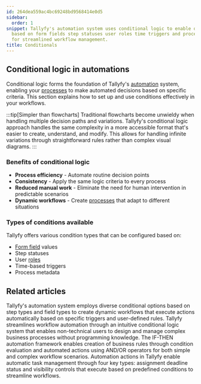 ```yaml
---
id: 264dea559ac4bc69248bd9568414e0d5
sidebar:
  order: 1
snippet: Tallyfy's automation system uses conditional logic to enable dynamic decision-making
  based on form fields step statuses user roles time triggers and process metadata
  for streamlined workflow management.
title: Conditionals
---
```


## Conditional logic in automations

Conditional logic forms the foundation of Tallyfy's [automation](/products/pro/documenting/templates/automations/) system, enabling your [processes](/products/pro/tracking-and-tasks/processes/) to make automated decisions based on specific criteria. This section explains how to set up and use conditions effectively in your workflows.

:::tip[Simpler than flowcharts]
Traditional flowcharts become unwieldy when handling multiple decision paths and variations. Tallyfy's conditional logic approach handles the same complexity in a more accessible format that's easier to create, understand, and modify. This allows for handling infinite variations through straightforward rules rather than complex visual diagrams.
:::

### Benefits of conditional logic
- **Process efficiency** - Automate routine decision points
- **Consistency** - Apply the same logic criteria to every process
- **Reduced manual work** - Eliminate the need for human intervention in predictable scenarios
- **Dynamic workflows** - Create [processes](/products/pro/tracking-and-tasks/processes/) that adapt to different situations

### Types of conditions available
Tallyfy offers various condition types that can be configured based on:
- [Form field](/products/pro/tracking-and-tasks/tasks/what-are-form-fields-in-tallyfy/) values
- Step statuses
- User [roles](/products/pro/documenting/members/how-do-i-manage-member-permissions-in-tallyfy/)
- Time-based triggers
- Process metadata


<PageTree />


## Related articles
<CardGrid>
<LinkTitleCard header="<b>Conditionals > Conditionals (IF) explained</b>" href="/products/pro/documenting/templates/automations/conditionals/conditionals-explained/" > Tallyfy's automation system employs diverse conditional options based on step types and field types to create dynamic workflows that execute actions automatically based on specific triggers and user-defined rules. </LinkTitleCard>
<LinkTitleCard header="<b>Features > If-this-then-that</b>" href="/products/pro/tutorials/features/if-this-then-that/" > Tallyfy streamlines workflow automation through an intuitive conditional logic system that enables non-technical users to design and manage complex business processes without programming knowledge. </LinkTitleCard>
<LinkTitleCard header="<b>Automations > Logic operations Explained</b>" href="/products/pro/documenting/templates/automations/logic-explained/" > The IF-THEN automation framework enables creation of business rules through condition evaluation and automated actions using AND/OR operators for both simple and complex workflow scenarios. </LinkTitleCard>
<LinkTitleCard header="<b>Automations > Actions</b>" href="/products/pro/documenting/templates/automations/actions/" > Automation actions in Tallyfy enable automatic task management through four key types: assignment deadline status and visibility controls that execute based on predefined conditions to streamline workflows. </LinkTitleCard>
</CardGrid>